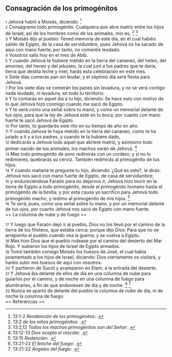 == Consagración de los primogénitos ==

{{anchor|1}} <small>1</small> Jehová habló a Moisés, diciendo: <ref>13:1-2 ''Rendención de los primogénitos'': {{lib|LU|122|9|1}}.</ref><br>
{{anchor|2}} <small>2</small> Conságrame todo primogénito. Cualquiera que abre matriz entre los hijos de Israel, así de los hombres como de los animales, mío es. <ref>13:2 ''de los niños primogénitos'': {{lib|LU|90|5|3}}.</ref> <ref>13:2,12 ''Todos los machos primogénitos son del Señor'': {{lib|LU|142|3|14}}.</ref><br>
{{anchor|3}} <small>3</small> Y Moisés dijo al pueblo: Tened memoria de este día, en el cual habéis salido de Egipto, de la casa de servidumbre, pues Jehová os ha sacado de aquí con mano fuerte; por tanto, no comeréis leudado.<br>
{{anchor|4}} <small>4</small> Vosotros salís hoy en el mes de Abib.<br>
{{anchor|5}} <small>5</small> Y cuando Jehová te hubiere metido en la tierra del cananeo, del heteo, del amorreo, del heveo y del jebuseo, la cual juró a tus padres que te daría, tierra que destila leche y miel, harás esta celebración en este mes.<br>
{{anchor|6}} <small>6</small> Siete días comerás pan sin leudar, y el séptimo día será fiesta para Jehová.<br>
{{anchor|7}} <small>7</small> Por los siete días se comerán los panes sin levadura, y no se verá contigo nada leudado, ni levadura, en todo tu territorio.<br>
{{anchor|8}} <small>8</small> Y lo contarás en aquel día a tu hijo, diciendo: Se hace esto con motivo de lo que Jehová hizo conmigo cuando me sacó de Egipto.<br>
{{anchor|9}} <small>9</small> Y te será como una señal sobre tu mano, y como un memorial delante de tus ojos, para que la ley de Jehová esté en tu boca; por cuanto con mano fuerte te sacó Jehová de Egipto.<br>
{{anchor|10}} <small>10</small> Por tanto, tú guardarás este rito en su tiempo de año en año.<br>
{{anchor|11}} <small>11</small> Y cuando Jehová te haya metido en la tierra del cananeo, como te ha jurado a ti y a tus padres, y cuando te la hubiere dado,<br>
{{anchor|12}} <small>12</small> dedicarás a Jehová todo aquel que abriere matriz, y asimismo todo primer nacido de tus animales; los machos serán de Jehová. <ref>13:12-13 ''Dios acepta el rescate'': {{lib|LU|89|7|1}}.</ref><br>
{{anchor|13}} <small>13</small> Mas todo primogénito de asno redimirás con un cordero; y si no lo redimieres, quebrarás su cerviz. También redimirás al primogénito de tus hijos.<br>
{{anchor|14}} <small>14</small> Y cuando mañana te pregunte tu hijo, diciendo: ¿Qué es esto?, le dirás: Jehová nos sacó con mano fuerte de Egipto, de casa de servidumbre;<br>
{{anchor|15}} <small>15</small> y endureciéndose Faraón para no dejarnos ir, Jehová hizo morir en la tierra de Egipto a todo primogénito, desde el primogénito humano hasta el primogénito de la bestia; y por esta causa yo sacrifico para Jehová todo primogénito macho, y redimo al primogénito de mis hijos. <ref>13:15 ''Redención'': {{lib|LU|122|9|1}}.</ref><br>
{{anchor|16}} <small>16</small> Te será, pues, como una señal sobre tu mano, y por un memorial delante de tus ojos, por cuanto Jehová nos sacó de Egipto con mano fuerte.<br>
== La columna de nube y de fuego ==

{{anchor|17}} <small>17</small> Y luego que Faraón dejó ir al pueblo, Dios no los llevó por el camino de la tierra de los filisteos, que estaba cerca; porque dijo Dios: Para que no se arrepienta el pueblo cuando vea la guerra, y se vuelva a Egipto.<br>
{{anchor|18}} <small>18</small> Mas hizo Dios que el pueblo rodease por el camino del desierto del Mar Rojo. Y subieron los hijos de Israel de Egipto armados.<br>
{{anchor|19}} <small>19</small> Tomó también consigo Moisés los huesos de José, el cual había juramentado a los hijos de Israel, diciendo: Dios ciertamente os visitará, y haréis subir mis huesos de aquí con vosotros.<br>
{{anchor|20}} <small>20</small> Y partieron de Sucot y acamparon en Etam, a la entrada del desierto.<br>
{{anchor|21}} <small>21</small> Y Jehová iba delante de ellos de día en una columna de nube para guiarlos por el camino, y de noche en una columna de fuego para alumbrarles, a fin de que anduviesen de día y de noche. <ref>13:21-22 ''El fetiche del fuego'': {{lib|LU|69|6|4}}.</ref> <ref>13:21-22 ''Ángeles del fuego'': {{lib|LU|85|4|2}}.</ref><br>
{{anchor|22}} <small>22</small> Nunca se apartó de delante del pueblo la columna de nube de día, ni de noche la columna de fuego.<br>
== Referencias ==

<references />
